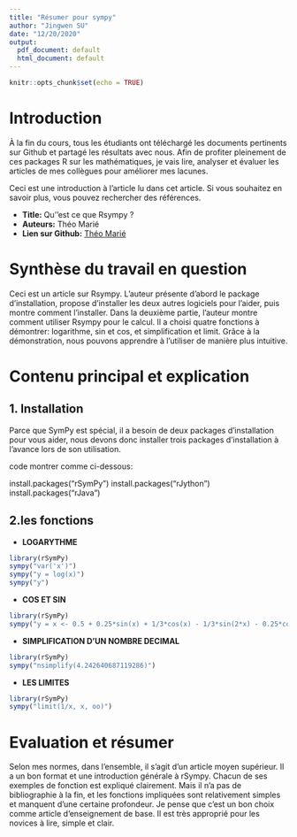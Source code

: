 ```yaml
---
title: "Résumer pour sympy"
author: "Jingwen SU"
date: "12/20/2020"
output:
  pdf_document: default
  html_document: default
---
```


```r
knitr::opts_chunk$set(echo = TRUE)
```

# Introduction

À la fin du cours, tous les étudiants ont téléchargé les documents pertinents sur Github et partagé les résultats avec nous. Afin de profiter pleinement de ces packages R sur les mathématiques, je vais lire, analyser et évaluer les articles de mes collègues pour améliorer mes lacunes.

Ceci est une introduction à l'article lu dans cet article. Si vous souhaitez en savoir plus, vous pouvez rechercher des références.

* **Title:** Qu''est ce que Rsympy ?
* **Auteurs:** Théo Marié
* **Lien sur Github:** [Théo Marié](https://github.com/theomarie78960/PSBX/blob/main/Th%C3%A9oMari%C3%A9_Rsympy.pdf)

# Synthèse du travail en question

Ceci est un article sur Rsympy. L'auteur présente d'abord le package d'installation, propose d'installer les deux autres logiciels pour l'aider, puis montre comment l'installer. Dans la deuxième partie, l'auteur montre comment utiliser Rsympy pour le calcul. Il a choisi quatre fonctions à démontrer: logarithme, sin et cos, et simplification et limit. Grâce à la démonstration, nous pouvons apprendre à l'utiliser de manière plus intuitive.

# Contenu principal et explication

## 1. Installation
Parce que SymPy est spécial, il a besoin de deux packages d'installation pour vous aider, nous devons donc installer trois packages d'installation à l'avance lors de son utilisation.

code montrer comme ci-dessous:

install.packages("rSymPy")
install.packages("rJython")
install.packages("rJava")

## 2.les fonctions

* **LOGARYTHME**
```r
library(rSymPy)
sympy("var('x')")
sympy("y = log(x)")
sympy("y")
```

* **COS ET SIN**
```r
library(rSymPy)
sympy("y = x <- 0.5 + 0.25*sin(x) + 1/3*cos(x) - 1/3*sin(2*x) - 0.25*cos(2*x)")
```

* **SIMPLIFICATION D'UN NOMBRE DECIMAL**
```r
library(rSymPy)
sympy("nsimplify(4.242640687119286)")
```

* **LES LIMITES**
```r
library(rSymPy)
sympy("limit(1/x, x, oo)")
```


# Evaluation et résumer

Selon mes normes, dans l'ensemble, il s'agit d'un article moyen supérieur. Il a un bon format et une introduction générale à rSympy. Chacun de ses exemples de fonction est expliqué clairement. Mais il n'a pas de bibliographie à la fin, et les fonctions impliquées sont relativement simples et manquent d'une certaine profondeur.
Je pense que c'est un bon choix comme article d'enseignement de base. Il est très approprié pour les novices à lire, simple et clair.


